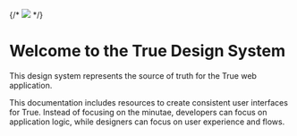 
<Meta title="Features/Docs" />

{/* <img className="sg-img" src="assets/soa_logo_crop.png" /> */}

# Welcome to the True Design System

This design system represents the source of truth for the True web application.

This documentation includes resources to create consistent user interfaces for True. Instead of focusing on the minutae, developers can focus on application logic, while designers can focus on user experience and flows.

<br />
